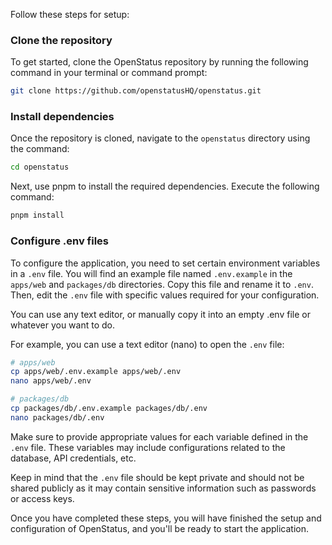Follow these steps for setup:

### Clone the repository

To get started, clone the OpenStatus repository by running the following command
in your terminal or command prompt:

```bash
git clone https://github.com/openstatusHQ/openstatus.git
```

### Install dependencies

Once the repository is cloned, navigate to the `openstatus` directory using the
command:

```bash
cd openstatus
```

Next, use pnpm to install the required dependencies. Execute the following
command:

```bash
pnpm install
```

### Configure .env files

To configure the application, you need to set certain environment variables in a
`.env` file. You will find an example file named `.env.example` in the
`apps/web` and `packages/db` directories. Copy this file and rename it to
`.env`. Then, edit the `.env` file with specific values required for your
configuration.

You can use any text editor, or manually copy it into an empty .env file or
whatever you want to do.

For example, you can use a text editor (nano) to open the `.env` file:

```bash
# apps/web
cp apps/web/.env.example apps/web/.env
nano apps/web/.env

# packages/db
cp packages/db/.env.example packages/db/.env
nano packages/db/.env
```

Make sure to provide appropriate values for each variable defined in the `.env`
file. These variables may include configurations related to the database, API
credentials, etc.

Keep in mind that the `.env` file should be kept private and should not be
shared publicly as it may contain sensitive information such as passwords or
access keys.

Once you have completed these steps, you will have finished the setup and
configuration of OpenStatus, and you'll be ready to start the application.

